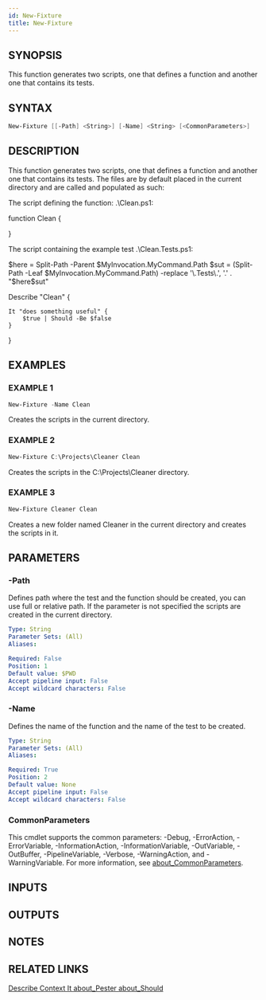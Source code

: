 ```yaml
---
id: New-Fixture
title: New-Fixture
---
```


## SYNOPSIS
This function generates two scripts, one that defines a function
and another one that contains its tests.

## SYNTAX

```powershell
New-Fixture [[-Path] <String>] [-Name] <String> [<CommonParameters>]
```

## DESCRIPTION
This function generates two scripts, one that defines a function
and another one that contains its tests.
The files are by default
placed in the current directory and are called and populated as such:


The script defining the function: .\Clean.ps1:

function Clean {

}

The script containing the example test .\Clean.Tests.ps1:

$here = Split-Path -Parent $MyInvocation.MyCommand.Path
$sut = (Split-Path -Leaf $MyInvocation.MyCommand.Path) -replace '\.Tests\.', '.'
.
"$here\$sut"

Describe "Clean" {

    It "does something useful" {
        $true | Should -Be $false
    }
}

## EXAMPLES

### EXAMPLE 1
```powershell
New-Fixture -Name Clean
```

Creates the scripts in the current directory.

### EXAMPLE 2
```powershell
New-Fixture C:\Projects\Cleaner Clean
```

Creates the scripts in the C:\Projects\Cleaner directory.

### EXAMPLE 3
```powershell
New-Fixture Cleaner Clean
```

Creates a new folder named Cleaner in the current directory and creates the scripts in it.

## PARAMETERS

### -Path
Defines path where the test and the function should be created, you can use full or relative path.
If the parameter is not specified the scripts are created in the current directory.

```yaml
Type: String
Parameter Sets: (All)
Aliases:

Required: False
Position: 1
Default value: $PWD
Accept pipeline input: False
Accept wildcard characters: False
```

### -Name
Defines the name of the function and the name of the test to be created.

```yaml
Type: String
Parameter Sets: (All)
Aliases:

Required: True
Position: 2
Default value: None
Accept pipeline input: False
Accept wildcard characters: False
```

### CommonParameters
This cmdlet supports the common parameters: -Debug, -ErrorAction, -ErrorVariable, -InformationAction, -InformationVariable, -OutVariable, -OutBuffer, -PipelineVariable, -Verbose, -WarningAction, and -WarningVariable. For more information, see [about_CommonParameters](http://go.microsoft.com/fwlink/?LinkID=113216).

## INPUTS

## OUTPUTS

## NOTES

## RELATED LINKS

[Describe
Context
It
about_Pester
about_Should]()
